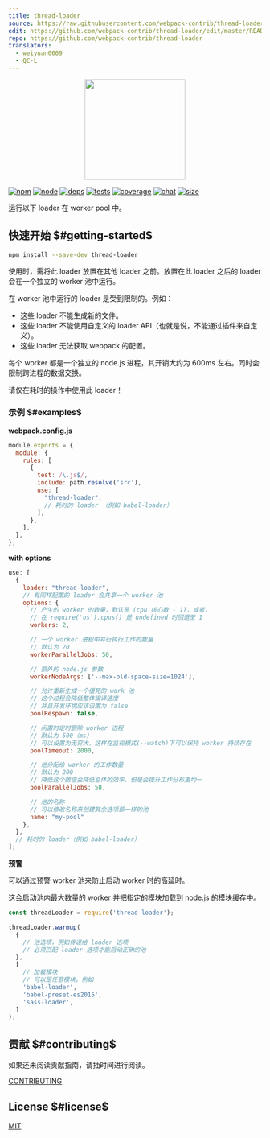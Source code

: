 ```yaml
---
title: thread-loader
source: https://raw.githubusercontent.com/webpack-contrib/thread-loader/master/README.md
edit: https://github.com/webpack-contrib/thread-loader/edit/master/README.md
repo: https://github.com/webpack-contrib/thread-loader
translators:
  - weiyuan0609
  - QC-L
---
```

<div align="center">
  <a href="https://webpack.js.org/">
    <img width="200" height="200" vspace="" hspace="25" src="https://cdn.rawgit.com/webpack/media/e7485eb2/logo/icon-square-big.svg"/>
  </a>
</div>

[![npm][npm]][npm-url]
[![node][node]][node-url]
[![deps][deps]][deps-url]
[![tests][tests]][tests-url]
[![coverage][cover]][cover-url]
[![chat][chat]][chat-url]
[![size][size]][size-url]



运行以下 loader 在 worker pool 中。

## 快速开始 $#getting-started$

```bash
npm install --save-dev thread-loader
```

使用时，需将此 loader 放置在其他 loader 之前。放置在此 loader 之后的 loader 会在一个独立的 worker 池中运行。

在 worker 池中运行的 loader 是受到限制的。例如：

* 这些 loader 不能生成新的文件。
* 这些 loader 不能使用自定义的 loader API（也就是说，不能通过插件来自定义）。
* 这些 loader 无法获取 webpack 的配置。

每个 worker 都是一个独立的 node.js 进程，其开销大约为 600ms 左右。同时会限制跨进程的数据交换。

请仅在耗时的操作中使用此 loader！

### 示例 $#examples$

**webpack.config.js**

```js
module.exports = {
  module: {
    rules: [
      {
        test: /\.js$/,
        include: path.resolve('src'),
        use: [
          "thread-loader",
          // 耗时的 loader （例如 babel-loader）
        ],
      },
    ],
  },
};
```

**with options**

```js
use: [
  {
    loader: "thread-loader",
    // 有同样配置的 loader 会共享一个 worker 池
    options: {
      // 产生的 worker 的数量，默认是 (cpu 核心数 - 1)，或者，
      // 在 require('os').cpus() 是 undefined 时回退至 1
      workers: 2,

      // 一个 worker 进程中并行执行工作的数量
      // 默认为 20
      workerParallelJobs: 50,

      // 额外的 node.js 参数
      workerNodeArgs: ['--max-old-space-size=1024'],

      // 允许重新生成一个僵死的 work 池
      // 这个过程会降低整体编译速度
      // 并且开发环境应该设置为 false
      poolRespawn: false,

      // 闲置时定时删除 worker 进程
      // 默认为 500（ms）
      // 可以设置为无穷大，这样在监视模式(--watch)下可以保持 worker 持续存在
      poolTimeout: 2000,

      // 池分配给 worker 的工作数量
      // 默认为 200
      // 降低这个数值会降低总体的效率，但是会提升工作分布更均一
      poolParallelJobs: 50,

      // 池的名称
      // 可以修改名称来创建其余选项都一样的池
      name: "my-pool"
    },
  },
  // 耗时的 loader（例如 babel-loader）
];
```

**预警**

可以通过预警 worker 池来防止启动 worker 时的高延时。

这会启动池内最大数量的 worker 并把指定的模块加载到 node.js 的模块缓存中。

```js
const threadLoader = require('thread-loader');

threadLoader.warmup(
  {
    // 池选项，例如传递给 loader 选项
    // 必须匹配 loader 选项才能启动正确的池
  },
  [
    // 加载模块
    // 可以是任意模块，例如
    'babel-loader',
    'babel-preset-es2015',
    'sass-loader',
  ]
);
```

## 贡献 $#contributing$

如果还未阅读贡献指南，请抽时间进行阅读。

[CONTRIBUTING](https://github.com/webpack-contrib/thread-loader/blob/master/.github/CONTRIBUTING.md)

## License $#license$

[MIT](https://github.com/webpack-contrib/thread-loader/blob/master/LICENSE)

[npm]: https://img.shields.io/npm/v/thread-loader.svg
[npm-url]: https://npmjs.com/package/thread-loader
[node]: https://img.shields.io/node/v/thread-loader.svg
[node-url]: https://nodejs.org
[deps]: https://david-dm.org/webpack-contrib/thread-loader.svg
[deps-url]: https://david-dm.org/webpack-contrib/thread-loader
[tests]: https://github.com/webpack-contrib/thread-loader/workflows/thread-loader/badge.svg
[tests-url]: https://github.com/webpack-contrib/thread-loader/actions
[cover]: https://codecov.io/gh/webpack-contrib/thread-loader/branch/master/graph/badge.svg
[cover-url]: https://codecov.io/gh/webpack-contrib/thread-loader
[chat]: https://badges.gitter.im/webpack/webpack.svg
[chat-url]: https://gitter.im/webpack/webpack
[size]: https://packagephobia.now.sh/badge?p=thread-loader
[size-url]: https://packagephobia.now.sh/result?p=thread-loader
